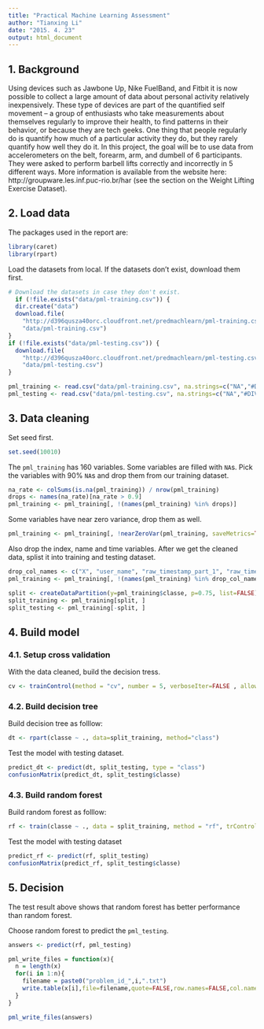 ```yaml
---
title: "Practical Machine Learning Assessment"
author: "Tianxing Li"
date: "2015. 4. 23"
output: html_document
---
```


## 1. Background

Using devices such as Jawbone Up, Nike FuelBand, and Fitbit it is now possible to collect a large amount of data about personal activity relatively inexpensively. These type of devices are part of the quantified self movement – a group of enthusiasts who take measurements about themselves regularly to improve their health, to find patterns in their behavior, or because they are tech geeks. One thing that people regularly do is quantify how much of a particular activity they do, but they rarely quantify how well they do it. In this project, the goal will be to use data from accelerometers on the belt, forearm, arm, and dumbell of 6 participants. They were asked to perform barbell lifts correctly and incorrectly in 5 different ways. More information is available from the website here: http://groupware.les.inf.puc-rio.br/har (see the section on the Weight Lifting Exercise Dataset).


## 2. Load data

The packages used in the report are:
```r
library(caret)
library(rpart)
```

Load the datasets from local. If the datasets don't exist, download them first.
```r
# Download the datasets in case they don't exist.
  if (!file.exists("data/pml-training.csv")) {
  dir.create("data")
  download.file(
    "http://d396qusza40orc.cloudfront.net/predmachlearn/pml-training.csv",
    "data/pml-training.csv")
}
if (!file.exists("data/pml-testing.csv")) {
  download.file(
    "http://d396qusza40orc.cloudfront.net/predmachlearn/pml-testing.csv",
    "data/pml-testing.csv")
}

```

```r
pml_training <- read.csv("data/pml-training.csv", na.strings=c("NA","#DIV/0!",""))
pml_testing <- read.csv("data/pml-testing.csv", na.strings=c("NA","#DIV/0!",""))
```

## 3. Data cleaning

Set seed first.
```r
set.seed(10010)
```

The `pml_training` has 160 variables. Some variables are filled with `NA`s. Pick the variables with 90% `NA`s and drop them from our training dataset.
```r
na_rate <- colSums(is.na(pml_training)) / nrow(pml_training)
drops <- names(na_rate)[na_rate > 0.9]
pml_training <- pml_training[, !(names(pml_training) %in% drops)]
```

Some variables have near zero variance, drop them as well.
```r
pml_training <- pml_training[, !nearZeroVar(pml_training, saveMetrics=TRUE)$nzv]
```

Also drop the index, name and time variables. After we get the cleaned data, splist it into training and testing dataset.
```r
drop_col_names <- c("X", "user_name", "raw_timestamp_part_1", "raw_timestamp_part_2", "cvtd_timestamp")
pml_training <- pml_training[, !(names(pml_training) %in% drop_col_names)]

split <- createDataPartition(y=pml_training$classe, p=0.75, list=FALSE)
split_training <- pml_training[split, ] 
split_testing <- pml_training[-split, ] 
```


## 4. Build model

### 4.1. Setup cross validation

With the data cleaned, build the decision tress.
```r
cv <- trainControl(method = "cv", number = 5, verboseIter=FALSE , allowParallel=TRUE)
```

### 4.2. Build decision tree

Build decision tree as folllow:
```r
dt <- rpart(classe ~ ., data=split_training, method="class")
```

Test the model with testing dataset.
```r
predict_dt <- predict(dt, split_testing, type = "class")
confusionMatrix(predict_dt, split_testing$classe)
```

### 4.3. Build random forest

Build random forest as folllow:
```r
rf <- train(classe ~ ., data = split_training, method = "rf", trControl= cv)
```

Test the model with testing dataset
```r
predict_rf <- predict(rf, split_testing)
confusionMatrix(predict_rf, split_testing$classe)
```


## 5. Decision

The test result above shows that random forest has better performance than random forest. 

Choose random forest to predict the `pml_testing`.
```r
answers <- predict(rf, pml_testing)

pml_write_files = function(x){
  n = length(x)
  for(i in 1:n){
    filename = paste0("problem_id_",i,".txt")
    write.table(x[i],file=filename,quote=FALSE,row.names=FALSE,col.names=FALSE)
  }
}

pml_write_files(answers)

```

